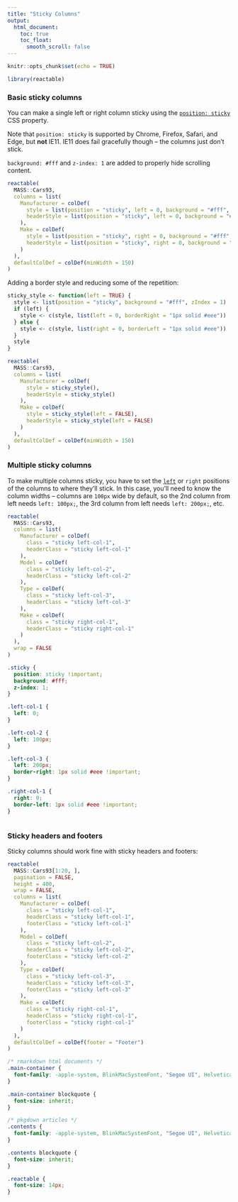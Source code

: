 ```yaml
---
title: "Sticky Columns"
output:
  html_document:
    toc: true
    toc_float:
      smooth_scroll: false
---
```


```r
knitr::opts_chunk$set(echo = TRUE)

library(reactable)
```

### Basic sticky columns

You can make a single left or right column sticky using the [`position: sticky`](https://developer.mozilla.org/en-US/docs/Web/CSS/position) CSS property.

Note that `position: sticky` is supported by Chrome, Firefox, Safari, and Edge, but **not** IE11.
IE11 does fail gracefully though -- the columns just don't stick.

`background: #fff` and `z-index: 1` are added to properly hide scrolling content.

```r
reactable(
  MASS::Cars93,
  columns = list(
    Manufacturer = colDef(
      style = list(position = "sticky", left = 0, background = "#fff", zIndex = 1),
      headerStyle = list(position = "sticky", left = 0, background = "#fff", zIndex = 1)
    ),
    Make = colDef(
      style = list(position = "sticky", right = 0, background = "#fff", zIndex = 1),
      headerStyle = list(position = "sticky", right = 0, background = "#fff", zIndex = 1)
    )
  ),
  defaultColDef = colDef(minWidth = 150)
)
```

Adding a border style and reducing some of the repetition:

```r
sticky_style <- function(left = TRUE) {
  style <- list(position = "sticky", background = "#fff", zIndex = 1)
  if (left) {
    style <- c(style, list(left = 0, borderRight = "1px solid #eee"))
  } else {
    style <- c(style, list(right = 0, borderLeft = "1px solid #eee"))
  }
  style
}

reactable(
  MASS::Cars93,
  columns = list(
    Manufacturer = colDef(
      style = sticky_style(),
      headerStyle = sticky_style()
    ),
    Make = colDef(
      style = sticky_style(left = FALSE),
      headerStyle = sticky_style(left = FALSE)
    )
  ),
  defaultColDef = colDef(minWidth = 150)
)
```

### Multiple sticky columns

To make multiple columns sticky, you have to set the [`left`](https://developer.mozilla.org/en-US/docs/Web/CSS/left)
or `right` positions of the columns to where they'll stick. In this case, you'll
need to know the column widths -- columns are `100px` wide by default, so
the 2nd column from left needs `left: 100px;`, the 3rd column from left needs
`left: 200px;`, etc.

```r
reactable(
  MASS::Cars93,
  columns = list(
    Manufacturer = colDef(
      class = "sticky left-col-1",
      headerClass = "sticky left-col-1"
    ),
    Model = colDef(
      class = "sticky left-col-2",
      headerClass = "sticky left-col-2"
    ),
    Type = colDef(
      class = "sticky left-col-3",
      headerClass = "sticky left-col-3"
    ),
    Make = colDef(
      class = "sticky right-col-1",
      headerClass = "sticky right-col-1"
    )
  ),
  wrap = FALSE
)
```

```css
.sticky {
  position: sticky !important;
  background: #fff;
  z-index: 1;
}

.left-col-1 {
  left: 0;
}

.left-col-2 {
  left: 100px;
}

.left-col-3 {
  left: 200px;
  border-right: 1px solid #eee !important;
}

.right-col-1 {
  right: 0;
  border-left: 1px solid #eee !important;
}
```

```r
```

### Sticky headers and footers

Sticky columns should work fine with sticky headers and footers:

```r
reactable(
  MASS::Cars93[1:20, ],
  pagination = FALSE,
  height = 400,
  wrap = FALSE,
  columns = list(
    Manufacturer = colDef(
      class = "sticky left-col-1",
      headerClass = "sticky left-col-1",
      footerClass = "sticky left-col-1"
    ),
    Model = colDef(
      class = "sticky left-col-2",
      headerClass = "sticky left-col-2",
      footerClass = "sticky left-col-2"
    ),
    Type = colDef(
      class = "sticky left-col-3",
      headerClass = "sticky left-col-3",
      footerClass = "sticky left-col-3"
    ),
    Make = colDef(
      class = "sticky right-col-1",
      headerClass = "sticky right-col-1",
      footerClass = "sticky right-col-1"
    )
  ),
  defaultColDef = colDef(footer = "Footer")
)
```

```css
/* rmarkdown html documents */
.main-container {
  font-family: -apple-system, BlinkMacSystemFont, "Segoe UI", Helvetica, Arial, sans-serif;
}

.main-container blockquote {
  font-size: inherit;
}

/* pkgdown articles */
.contents {
  font-family: -apple-system, BlinkMacSystemFont, "Segoe UI", Helvetica, Arial, sans-serif;
}

.contents blockquote {
  font-size: inherit;
}

.reactable {
  font-size: 14px;
}
```
